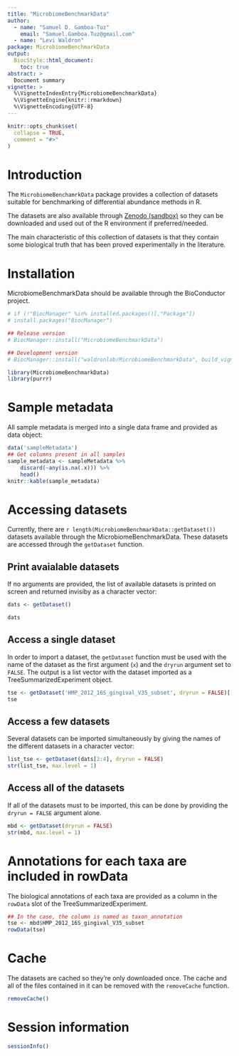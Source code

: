 ```yaml
---
title: "MicrobiomeBenchmarkData"
author:
  - name: "Samuel D. Gamboa-Tuz"
    email: "Samuel.Gamboa.Tuz@gmail.com"
  - name: "Levi Waldron"
package: MicrobiomeBenchmarkData
output: 
  BiocStyle::html_document:
    toc: true
abstract: >
  Document summary
vignette: >
  %\VignetteIndexEntry{MicrobiomeBenchmarkData}
  %\VignetteEngine{knitr::rmarkdown}
  %\VignetteEncoding{UTF-8}
---
```


```r
knitr::opts_chunk$set(
  collapse = TRUE,
  comment = "#>"
)
```

# Introduction

The `MicrobiomeBenchamrkData` package provides a collection of datasets suitable
for benchmarking of differential abundance methods in R.

The datasets are also available through
[Zenodo (sandbox)](https://sandbox.zenodo.org/record/946131) so they can be
downloaded and used out of the R environment if preferred/needed.

The main characteristic of this collection of datasets is that they contain
some biological truth that has been proved experimentally in the literature.

# Installation

MicrobiomeBenchmarkData should be available through the BioConductor project.

```r
# if (!"BiocManager" %in% installed.packages()[,"Package"])
# install.packages("BiocManager")

## Release version
# BiocManager::install("MicrobiomeBenchmarkData")

## Development version
# BiocManager::install("waldronlab/MicrobiomeBenchmarkData", build_vignettes = TRUE)
```

```r
library(MicrobiomeBenchmarkData)
library(purrr)
```

# Sample metadata

All sample metadata is merged into a single data frame and provided as data
object:

```r
data('sampleMetadata')
## Get columns present in all samples
sample_metadata <- sampleMetadata %>% 
    discard(~any(is.na(.x))) %>% 
    head()
knitr::kable(sample_metadata)
```

# Accessing datasets

Currently, there are `r length(MicrobiomeBenchmarkData::getDataset())`
datasets available through the MicrobiomeBenchmarkData. These datasets are
accessed through the `getDataset` function.

## Print avaialable datasets

If no arguments are provided, the list of available datasets is printed on
screen and returned invisiby as a character vector:

```r
dats <- getDataset()
```
```r
dats
```

## Access a single dataset

In order to import a dataset, the `getDataset` function must be used with the
name of the dataset as the first argument (`x`) and the `dryrun` argument set
to `FALSE`. The output is a list vector with the dataset imported as a
TreeSummarizedExperiment object.

```r
tse <- getDataset('HMP_2012_16S_gingival_V35_subset', dryrun = FALSE)[[1]]
tse
```

## Access a few datasets

Several datasets can be imported simultaneously by giving the names of the 
different datasets in a character vector:

```r
list_tse <- getDataset(dats[2:4], dryrun = FALSE)
str(list_tse, max.level = 1)
```

## Access all of the datasets

If all of the datasets must to be imported, this can be done by providing
the `dryrun = FALSE` argument alone.

```r
mbd <- getDataset(dryrun = FALSE)
str(mbd, max.level = 1)
```

# Annotations for each taxa are included in rowData

The biological annotations of each taxa are provided as a column in the
`rowData` slot of the TreeSummarizedExperiment.

```r
## In the case, the column is named as taxon_annotation 
tse <- mbd$HMP_2012_16S_gingival_V35_subset
rowData(tse)
```

# Cache 

The datasets are cached so they're only downloaded once. The cache and all of
the files contained in it can be removed with the `removeCache` function.

```r
removeCache()
```


# Session information

```r
sessionInfo()
```

